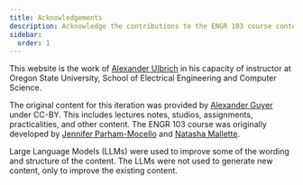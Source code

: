 ```yaml
---
title: Acknowledgements
description: Acknowledge the contributions to the ENGR 103 course content and website. This page credits Alexander Ulbrich, Alexander Guyer, Jennifer Parham-Mocello, and Natasha Mallette for their roles in developing and enhancing the course materials.
sidebar:
  order: 1
---
```


This website is the work of [Alexander Ulbrich](https://engineering.oregonstate.edu/people/alexander-ulbrich) in his capacity of instructor at Oregon State University, School of Electrical Engineering and Computer Science.

The original content for this iteration was provided by [Alexander Guyer](https://engineering.oregonstate.edu/people/alex-guyer) under CC-BY. This includes lectures notes, studios, assignments, practicalities, and other content. The ENGR 103 course was originally developed by [Jennifer Parham-Mocello](https://engineering.oregonstate.edu/people/jennifer-parham-mocello) and [Natasha Mallette](https://engineering.oregonstate.edu/people/natasha-mallette-phd-pe).

Large Language Models (LLMs) were used to improve some of the wording and structure of the content. The LLMs were not used to generate new content, only to improve the existing content.
